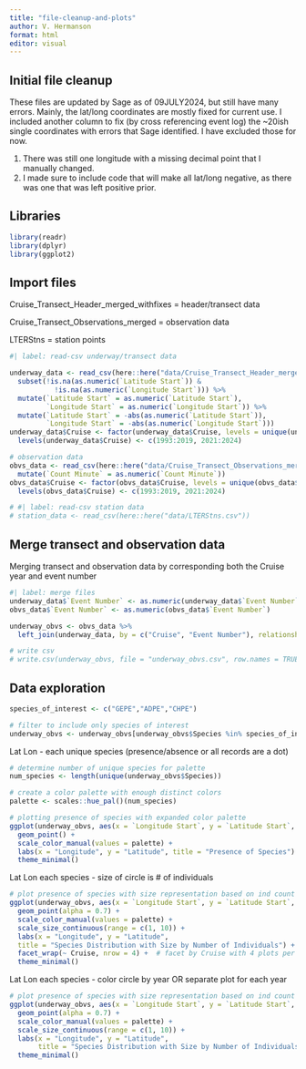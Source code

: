 ```yaml
---
title: "file-cleanup-and-plots"
author: V. Hermanson
format: html
editor: visual
---
```


## Initial file cleanup

These files are updated by Sage as of 09JULY2024, but still have many errors. Mainly, the lat/long coordinates are mostly fixed for current use. I included another column to fix (by cross referencing event log) the \~20ish single coordinates with errors that Sage identified. I have excluded those for now.

1.  There was still one longitude with a missing decimal point that I manually changed.
2.  I made sure to include code that will make all lat/long negative, as there was one that was left positive prior.

## Libraries

```r
library(readr)
library(dplyr)
library(ggplot2)
```

## Import files

Cruise_Transect_Header_merged_withfixes = header/transect data

Cruise_Transect_Observations_merged = observation data

LTERStns = station points

```r
#| label: read-csv underway/transect data

underway_data <- read_csv(here::here("data/Cruise_Transect_Header_merged_withfixes.csv")) %>%
  subset(!is.na(as.numeric(`Latitude Start`)) & 
           !is.na(as.numeric(`Longitude Start`))) %>% 
  mutate(`Latitude Start` = as.numeric(`Latitude Start`), 
         `Longitude Start` = as.numeric(`Longitude Start`)) %>% 
  mutate(`Latitude Start` = -abs(as.numeric(`Latitude Start`)), 
         `Longitude Start` = -abs(as.numeric(`Longitude Start`)))
underway_data$Cruise <- factor(underway_data$Cruise, levels = unique(underway_data$Cruise))
  levels(underway_data$Cruise) <- c(1993:2019, 2021:2024)

# observation data
obvs_data <- read_csv(here::here("data/Cruise_Transect_Observations_merged.csv")) %>% 
  mutate(`Count Minute` = as.numeric(`Count Minute`))
obvs_data$Cruise <- factor(obvs_data$Cruise, levels = unique(obvs_data$Cruise))
  levels(obvs_data$Cruise) <- c(1993:2019, 2021:2024)

# #| label: read-csv station data
# station_data <- read_csv(here::here("data/LTERStns.csv"))
```

## Merge transect and observation data

Merging transect and observation data by corresponding both the Cruise year and event number

```r
#| label: merge files 
underway_data$`Event Number` <- as.numeric(underway_data$`Event Number`)
obvs_data$`Event Number` <- as.numeric(obvs_data$`Event Number`)

underway_obvs <- obvs_data %>%
  left_join(underway_data, by = c("Cruise", "Event Number"), relationship = "many-to-many")

# write csv
# write.csv(underway_obvs, file = "underway_obvs.csv", row.names = TRUE)
```

## Data exploration

```r
species_of_interest <- c("GEPE","ADPE","CHPE")

# filter to include only species of interest
underway_obvs <- underway_obvs[underway_obvs$Species %in% species_of_interest, ]
```

Lat Lon - each unique species (presence/absence or all records are a dot)

```r
# determine number of unique species for palette
num_species <- length(unique(underway_obvs$Species))

# create a color palette with enough distinct colors
palette <- scales::hue_pal()(num_species)

# plotting presence of species with expanded color palette
ggplot(underway_obvs, aes(x = `Longitude Start`, y = `Latitude Start`, color = Species)) +
  geom_point() +
  scale_color_manual(values = palette) +
  labs(x = "Longitude", y = "Latitude", title = "Presence of Species") +
  theme_minimal()
```

Lat Lon each species - size of circle is \# of individuals

```r
# plot presence of species with size representation based on ind count
ggplot(underway_obvs, aes(x = `Longitude Start`, y = `Latitude Start`, color = Species, size = Number)) +
  geom_point(alpha = 0.7) +
  scale_color_manual(values = palette) +
  scale_size_continuous(range = c(1, 10)) +  
  labs(x = "Longitude", y = "Latitude", 
  title = "Species Distribution with Size by Number of Individuals") +
  facet_wrap(~ Cruise, nrow = 4) +  # facet by Cruise with 4 plots per row
  theme_minimal()
```

Lat Lon each species - color circle by year OR separate plot for each year

```r
# plot presence of species with size representation based on ind count
ggplot(underway_obvs, aes(x = `Longitude Start`, y = `Latitude Start`, color = Species, size = Number)) +
  geom_point(alpha = 0.7) +
  scale_color_manual(values = palette) +
  scale_size_continuous(range = c(1, 10)) +  
  labs(x = "Longitude", y = "Latitude", 
       title = "Species Distribution with Size by Number of Individuals") +
  theme_minimal()
```

